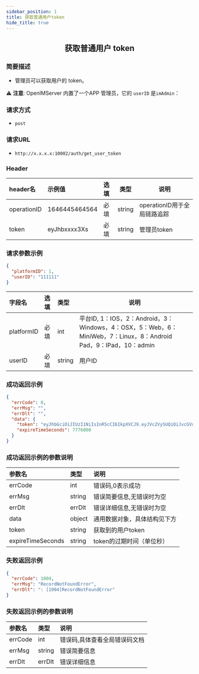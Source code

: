 ```yaml
---
sidebar_position: 1
title: 获取普通用户token
hide_title: true
---
```


<center>

## 获取普通用户 token

</center>

### 简要描述
- 管理员可以获取用户的 token。

⚠️ **注意**: OpenIMServer 内置了一个APP 管理员，它的 `userID` 是`imAdmin`：



### 请求方式
- `post` 
### 请求URL
- `http://x.x.x.x:10002/auth/get_user_token` 


### Header
|header名|示例值|选填|类型|说明|
|:----    |:-------    |:--- |---|------      |
|operationID|1646445464564|必填|string|operationID用于全局链路追踪|
|token|eyJhbxxxx3Xs|必填|string|管理员token|


### 请求参数示例


```json
{
  "platformID": 1,
  "userID": "111111"
}
```
|字段名|选填|类型|说明|
|:----    |:-------    |:--- |---|
|platformID|必填|int|平台ID, 1：IOS，2：Android，3：Windows，4：OSX，5：Web，6：MiniWeb，7：Linux，8：Android Pad，9：IPad，10：admin|
|userID|必填|string|用户ID |
### 成功返回示例


```json
{
  "errCode": 0,
  "errMsg": "",
  "errDlt": "",
  "data": {
    "token": "eyJhbGciOiJIUzI1NiIsInR5cCI6IkpXVCJ9.eyJVc2VySUQiOiJvcGVuSU1BZG1pbiIsIlBsYXRmb3JtSUQiOjEsImV4cCI6MTY5Njc1NDgwNSwibmJmIjoxNjg4OTc4NTA1LCJpYXQiOjE2ODg5Nzg4MDV9.SAu86X3PzfYjtjBeYA4vZefNr1IiFKRgg12FeiXSm14",
    "expireTimeSeconds": 7776000
  }
}
```
### 成功返回示例的参数说明


|参数名|类型|说明|
|:----    |:-------    |:--- |
|errCode|int|错误码,0表示成功|
|errMsg|string|错误简要信息,无错误时为空|
|errDlt|errDlt|错误详细信息,无错误时为空|
|data|object|通用数据对象，具体结构见下方|
|token|string|获取到的用户token|
|expireTimeSeconds|string|token的过期时间（单位秒）|
### 失败返回示例


```json
{
  "errCode": 1004,
  "errMsg": "RecordNotFoundError",
  "errDlt": ": [1004]RecordNotFoundError"
}
```
### 失败返回示例的参数说明


|参数名|类型|说明|
|:----    |:-------    |:--- |
|errCode|int|错误码,具体查看全局错误码文档|
|errMsg|string|错误简要信息|
|errDlt|errDlt|错误详细信息|